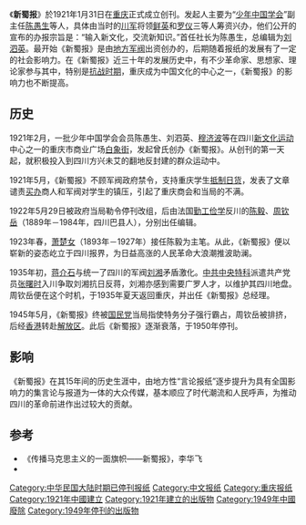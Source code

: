 
《'''新蜀报'''》於1921年1月31日在[[重庆|重庆]]正式成立创刊。发起人主要为“[[少年中国学会|少年中国学会]]”副主任[[陈愚生|陈愚生]]等人，具体由当时的[[川军|川军]]将领[[鲜英|鲜英]]和[[罗仪|罗仪]]三等人筹资兴办，他们公开的宣布的办报宗旨是：“输入新文化，交流新知识。”首任社长为陈愚生，总编辑为[[刘泗英|刘泗英]]。最开始《新蜀报》是由[[民国军阀|地方军阀]]出资创办的，后期随着报纸的发展有了一定的社会影响力。在《新蜀报》近三十年的发展历史中，有不少革命家、思想家、理论家参与其中，特别是[[抗战时期|抗战时期]]，重庆成为中国文化的中心之一，《新蜀报》的影响力也不断提高。

==历史==
1921年2月，一批少年中国学会会员陈愚生、刘泗英、[[穆济波|穆济波]]等在四川[[新文化运动|新文化运动]]中心之一的重庆市商业广场[[白象街|白象街]]，发起曾氏创办《新蜀报》。从创刊的第一天起，就积极投入到四川方兴未艾的翻地反封建的群众运动中。

1921年5月，《新蜀报》不顾军阀政府禁令，支持重庆学生[[抵制日货|抵制日货]]，发表了文章谴责[[买办|买办]]商人和军阀对学生的镇压，引起了重庆商会和当局的不满。

1922年5月29日被政府当局勒令停刊改组，后由法国[[勤工俭学|勤工俭学]]反川的[[陈毅|陈毅]]、[[周钦岳|周钦岳]]（1889年－1984年，四川巴县人），分别出任编辑。

1923年春，[[萧楚女|萧楚女]]（1893年－1927年）接任陈毅为主笔。从此，《新蜀报》便以崭新的姿态屹立于四川报界，为日益高涨的人民革命大浪潮推波助澜。

1935年初，[[蒋介石|蒋介石]]与统一了四川的军阀[[刘湘|刘湘]]矛盾激化。[[中共中央特科|中共中央特科]]派遣共产党员[[张曙时|张曙时]]入川争取刘湘抗日反蒋，刘湘亦感到需要广罗人才，以维护其四川地盘。周钦岳便在这个时机，于1935年夏天返回重庆，并出任《新蜀报》总经理。

1945年5月，《新蜀报》终被[[国民党|国民党]]当局指使特务分子强行霸占，周钦岳被排挤，后经[[香港|香港]]转赴[[解放区|解放区]]。此后《新蜀报》逐渐衰落，于1950年停刊。

==影响==
《新蜀报》在其15年间的历史生涯中，由地方性“言论报纸”逐步提升为具有全国影响力的集言论与报道为一体的大众传媒，基本顺应了时代潮流和人民呼声，为推动四川的革命前进作出过较大的贡献。

==参考==
{{reflist}}
* 《传播马克思主义的一面旗帜——新蜀报》，李华飞
* {{Cite journal| author=张育仁| coauthor=张夷弛| title=以传播进步思想为使命的新蜀报| work=新闻研究导刊 |publisher=重庆日报报业集团|date=2009年5月}}

[[Category:中华民国大陆时期已停刊报纸|Category:中华民国大陆时期已停刊报纸]]
[[Category:中文报纸|Category:中文报纸]]
[[Category:重庆报纸|Category:重庆报纸]]
[[Category:1921年中國建立|Category:1921年中國建立]]
[[Category:1921年建立的出版物|Category:1921年建立的出版物]]
[[Category:1949年中國廢除|Category:1949年中國廢除]]
[[Category:1949年停刊的出版物|Category:1949年停刊的出版物]]